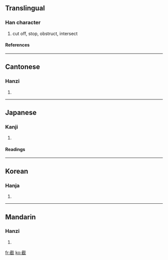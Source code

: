 ==Translingual==
===Han character===
{{Han char|rn=62|rad=戈|as=10|sn=14|four=4325<sub>0</sub>|canj=十戈人土 (JIOG)}}
# cut off, stop, obstruct, intersect
====References====
{{Han ref|kx=0413.320|dkj=11639|hdz=21409.090|uh=622A|ud=25130|bh=BA49|bd=47689}}
----
==Cantonese==
===Hanzi===
{{yue-hanzi|jyut=|y=jit6}}
# {{defn|Cantonese}}
----
==Japanese==
===Kanji===
{{ja-kanji|grade=|rs=戈10}}
# {{defn|Japanese}} 
====Readings====
{{ja-readings|on=[[せつ]] (setsu)|kun=[[たつ]] (tatsu), [[きる]] (kiru)}}
----
==Korean==
===Hanja===
{{ko-hanja|hangeul=절|eumhun=|rv=jeol|mr=chŏl|y=cel}}
# {{defn|Korean}}
----
==Mandarin==
===Hanzi===
{{cmn-hanzi|pin=[[jié]] ([[jie2]])|wg=chieh<sup>2</sup>}}
# {{defn|Mandarin}}

[[fr:截]]
[[ko:截]]